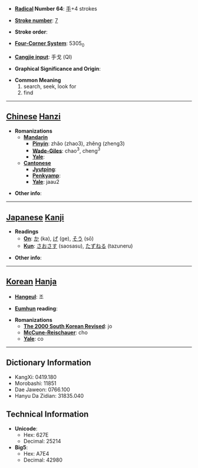 * '''[[Wiktionary:Chinese radical index| Radical]] Number 64''': [[Wiktionary:Chinese radical index 手|手]]+4 strokes

* '''[[Wiktionary:Chinese total strokes index|Stroke number]]''': [[Wiktionary:Chinese total strokes index 7|7]]

* '''Stroke order''': 

* '''[[Wiktionary:Chinese four corner index|Four-Corner System]]''': 5305<sub>0</sub>

* '''[[Wiktionary:Chinese Cangjie index|Cangjie input]]''': 手戈 (QI)

* '''Graphical Significance and Origin''': 

* '''Common Meaning'''
*#search, seek, look for
*# find


----

== [[Chinese]] [[Hanzi]] ==

* '''Romanizations'''
** '''[[Mandarin]]'''
*** '''[[Pinyin]]''': zhǎo (zhao3), zhěng (zheng3)
*** '''[[Wade-Giles]]''': chao<sup>3</sup>, cheng<sup>3</sup>
*** '''[[Yale]]''': 
** '''[[Cantonese]]'''
*** '''[[Jyutping]]''':
*** '''[[Penkyamp]]''': 
*** '''[[Yale]]''': jaau2

* '''Other info''': 

----

== [[Japanese]] [[Kanji]] ==

* '''Readings'''
** '''[[On]]''': [[か]] (ka), [[げ]] (ge), [[そう]] (sō)
** '''[[Kun]]''': [[さおさす]] (saosasu), [[たずねる]] (tazuneru)

* '''Other info''':  

----

== [[Korean]] [[Hanja]] ==

* '''[[Hangeul]]''': 조

* '''[[Eumhun]] reading''': 

* '''Romanizations'''
** '''[[The 2000 South Korean Revised Romanization|The 2000 South Korean Revised]]''': jo
** '''[[McCune-Reischauer]]''': cho
** '''[[Yale]]''': co

----

== Dictionary Information ==

* KangXi: 0419.180
* Morobashi: 11851
* Dae Jaweon: 0766.100
* Hanyu Da Zidian: 31835.040

== Technical Information ==

* '''Unicode''':
** Hex: 627E
** Decimal: 25214
* '''Big5''':
** Hex: A7E4
** Decimal: 42980